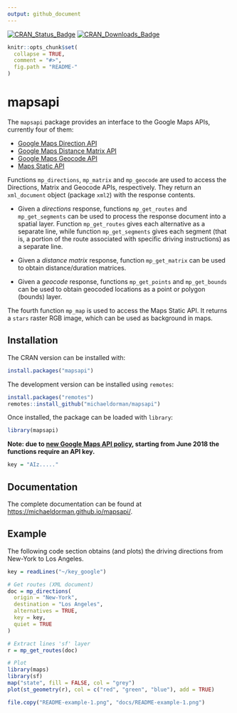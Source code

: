 ```yaml
---
output: github_document
---
```


<!-- README.md is generated from README.Rmd. Please edit that file -->

[![CRAN_Status_Badge](http://www.r-pkg.org/badges/version-ago/mapsapi)](https://cran.r-project.org/package=mapsapi)
[![CRAN_Downloads_Badge](http://cranlogs.r-pkg.org/badges/last-month/mapsapi)](https://cran.r-project.org/package=mapsapi)

```r
knitr::opts_chunk$set(
  collapse = TRUE,
  comment = "#>",
  fig.path = "README-"
)
```

# mapsapi

The `mapsapi` package provides an interface to the Google Maps APIs, currently four of them:

* <a href="https://developers.google.com/maps/documentation/directions/" target="_blank">Google Maps Direction API</a>
* <a href="https://developers.google.com/maps/documentation/distance-matrix/" target="_blank">Google Maps Distance Matrix API</a>
* <a href="https://developers.google.com/maps/documentation/geocoding/" target="_blank">Google Maps Geocode API</a>
* <a href="https://developers.google.com/maps/documentation/maps-static/" target="_blank">Maps Static API</a>

Functions `mp_directions`, `mp_matrix` and `mp_geocode` are used to access the Directions, Matrix and Geocode APIs, respectively. They return an `xml_document` object (package `xml2`) with the response contents.  

* Given a *directions* response, functions `mp_get_routes` and `mp_get_segments` can be used to process the response document into a spatial layer. Function `mp_get_routes` gives each alternative as a separate line, while function `mp_get_segments` gives each segment (that is, a portion of the route associated with specific driving instructions) as a separate line. 

* Given a *distance matrix* response, function `mp_get_matrix` can be used to obtain distance/duration matrices.

* Given a *geocode* response, functions `mp_get_points` and `mp_get_bounds` can be used to obtain geocoded locations as a point or polygon (bounds) layer. 

The fourth function `mp_map` is used to access the Maps Static API. It returns a `stars` raster RGB image, which can be used as background in maps.

## Installation

The CRAN version can be installed with:

```r
install.packages("mapsapi")
```

The development version can be installed using `remotes`:

```r
install.packages("remotes")
remotes::install_github("michaeldorman/mapsapi")
```

Once installed, the package can be loaded with `library`:

```r
library(mapsapi)
```

**Note: due to [new Google Maps API policy](https://developers.google.com/maps/billing/important-updates), starting from June 2018 the functions require an API key.**

```r
key = "AIz....."
```

## Documentation

The complete documentation can be found at [https://michaeldorman.github.io/mapsapi/](https://michaeldorman.github.io/mapsapi/).

## Example

The following code section obtains (and plots) the driving directions from New-York to Los Angeles. 

```r
key = readLines("~/key_google")
```

```r
# Get routes (XML document)
doc = mp_directions(
  origin = "New-York",
  destination = "Los Angeles",
  alternatives = TRUE,
  key = key, 
  quiet = TRUE
)

# Extract lines 'sf' layer
r = mp_get_routes(doc)

# Plot
library(maps)
library(sf)
map("state", fill = FALSE, col = "grey")
plot(st_geometry(r), col = c("red", "green", "blue"), add = TRUE)
```

```r
file.copy("README-example-1.png", "docs/README-example-1.png")
```
